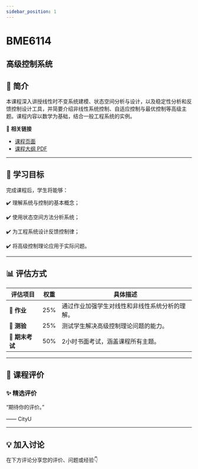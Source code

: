 ```yaml
---
sidebar_position: 1
---
```


# BME6114
## 高级控制系统

## **📘 简介**
本课程深入讲授线性时不变系统建模、状态空间分析与设计，以及稳定性分析和反馈控制设计工具，并简要介绍非线性系统控制、自适应控制与最优控制等高级主题。课程内容以数学为基础，结合一般工程系统的实例。

🔗 **相关链接**
- [课程页面](https://www.cityu.edu.hk/catalogue/pg/202425/course/BME6114.htm)
- [课程大纲 PDF](https://www.cityu.edu.hk/catalogue/pg/202425/course/BME6114.pdf)

---

## **🎯 学习目标**

完成课程后，学生将能够：

✔️ 理解系统与控制的基本概念；

✔️ 使用状态空间方法分析系统；

✔️ 为工程系统设计反馈控制律；

✔️ 将高级控制理论应用于实际问题。

---

## **📊 评估方式**

| **评估项目**          | **权重** | **具体描述**                                                                                       |
|----------------------|---------|---------------------------------------------------------------------------------------------------|
| **📄 作业**           | 25%     | 通过作业加强学生对线性和非线性系统分析的理解。                                                      |
| **📄 测验**           | 25%     | 测试学生解决高级控制理论问题的能力。                                                                |
| **📄 期末考试**        | 50%     | 2小时书面考试，涵盖课程所有主题。                                                                   |

---

## **💬 课程评价**

### ✨ **精选评价**
<div className={commentStyles.commentBox}>
    <p className={commentStyles.commentText}>
        “期待你的评价。”
    </p>
    <p className={commentStyles.commentAuthor}>—— CityU</p>
</div>

---

## **💡 加入讨论**

在下方评论分享您的评价、问题或经验👇
<Utterances />